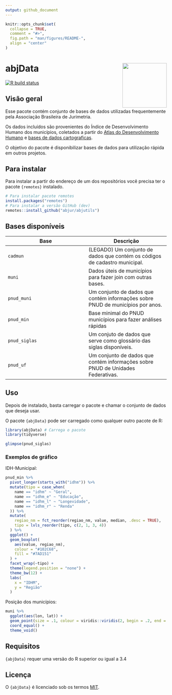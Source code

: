 ```yaml
---
output: github_document
---
```


<!-- README.md is generated from README.Rmd. Please edit that file -->

```r
knitr::opts_chunk$set(
  collapse = TRUE,
  comment = "#>",
  fig.path = "man/figures/README-",
  align = "center"
)
```

# abjData <a href='http://abjur.github.io/abjData/'><img src='man/figures/logo.png' align="right" height="138.5" /></a>

<!-- badges: start -->
[![R build status](https://github.com/abjur/abjData/workflows/R-CMD-check/badge.svg)](https://github.com/abjur/abjData/actions)
<!-- badges: end -->

## Visão geral 

Esse pacote contém conjunto de bases de dados utilizadas frequentemente pela Associação Brasileira de Jurimetria.
 
Os dados incluídos são provenientes do Índice de Desenvolvimento Humano dos municípios, coletados a partir do [Atlas do Desenvolvimento Humano](http://www.atlasbrasil.org.br/) e [bases de dados cartograficas](ftp://geoftp.ibge.gov.br/cartas_e_mapas/bases_cartograficas_continuas/bc250/versao2015/Shapefile/).

O objetivo do pacote é disponibilizar bases de dados para utilização rápida em outros projetos.

## Para instalar

Para instalar a partir do endereço de um dos repositórios você precisa ter o pacote `{remotes}` instalado. 

```r
# Para instalar pacote remotes
install.packages("remotes")
# Para instalar a versão GitHub (dev)
remotes::install_github("abjur/abjutils")
```

## Bases disponíveis 

Base      | Descrição
----------|----------
`cadmun`  | (LEGADO) Um conjunto de dados que contém os códigos de cadastro municipal.
`muni`  | Dados úteis de municípios para fazer join com outras bases.
`pnud_muni`| Um conjunto de dados que contém informações sobre PNUD de municípios por anos.
`pnud_min`| Base minimal do PNUD municípios para fazer análises rápidas
`pnud_siglas`| Um conjuto de dados que serve como glossário das siglas disponíveis. 
`pnud_uf`| Um conjunto de dados que contém informações sobre PNUD de Unidades Federativas.

## Uso

Depois de instalado, basta carregar o pacote e chamar o conjunto de dados que deseja usar. 

O pacote `{abjData}` pode ser carregado como qualquer outro pacote de R:

```r
library(abjData) # Carrega o pacote
library(tidyverse)
```

```r
glimpse(pnud_siglas)
```

### Exemplos de gráfico

IDH-Municipal:

```r

pnud_min %>%
  pivot_longer(starts_with("idhm")) %>% 
  mutate(tipo = case_when(
    name == "idhm" ~ "Geral",
    name == "idhm_e" ~ "Educação",
    name == "idhm_l" ~ "Longevidade",
    name == "idhm_r" ~ "Renda"
  )) %>% 
  mutate(
    regiao_nm = fct_reorder(regiao_nm, value, median, .desc = TRUE),
    tipo = lvls_reorder(tipo, c(2, 1, 3, 4))
  ) %>% 
  ggplot() +
  geom_boxplot(
    aes(value, regiao_nm), 
    colour = "#102C68", 
    fill = "#7AD151"
  ) +
  facet_wrap(~tipo) +
  theme(legend.position = "none") +
  theme_bw(12) +
  labs(
    x = "IDHM", 
    y = "Região"
  )

```

Posição dos municípios:

```r
muni %>% 
  ggplot(aes(lon, lat)) +
  geom_point(size = .1, colour = viridis::viridis(2, begin = .2, end = .8)[1]) +
  coord_equal() +
  theme_void()
```



## Requisitos 

`{abjData}` requer uma versão do R superior ou igual a 3.4

## Licença  

O `{abjData}` é licenciado sob os termos [MIT](https://github.com/abjur/abjData/blob/master/LICENSE).
